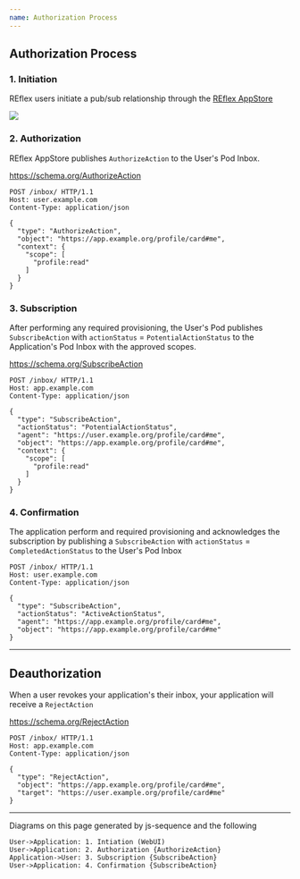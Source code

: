 ```yaml
---
name: Authorization Process
---
```


## Authorization Process

### 1. Initiation

REflex users initiate a pub/sub relationship through the [REflex AppStore](https://reflex-ui.yodata.me/)

![](../img/appstore-switch-ui.png)

### 2. Authorization

REflex AppStore publishes `AuthorizeAction` to the User's Pod Inbox.

https://schema.org/AuthorizeAction

```http
POST /inbox/ HTTP/1.1
Host: user.example.com
Content-Type: application/json

{
  "type": "AuthorizeAction",
  "object": "https://app.example.org/profile/card#me",
  "context": {
    "scope": [
      "profile:read"
    ]
  }
}
```

### 3. Subscription

After performing any required provisioning, the User's Pod publishes `SubscribeAction` with `actionStatus` = `PotentialActionStatus`
to the Application's Pod Inbox with the approved scopes.

https://schema.org/SubscribeAction

```http
POST /inbox/ HTTP/1.1
Host: app.example.com
Content-Type: application/json

{
  "type": "SubscribeAction",
  "actionStatus": "PotentialActionStatus",
  "agent": "https://user.example.org/profile/card#me",
  "object": "https://app.example.org/profile/card#me",
  "context": {
    "scope": [
      "profile:read"
    ]
  }
}
```

### 4. Confirmation

The application perform and required provisioning and acknowledges the subscription by publishing a `SubscribeAction` with
`actionStatus` = `CompletedActionStatus` to the User's Pod Inbox

```http
POST /inbox/ HTTP/1.1
Host: user.example.com
Content-Type: application/json

{
  "type": "SubscribeAction",
  "actionStatus": "ActiveActionStatus",
  "agent": "https://app.example.org/profile/card#me",
  "object": "https://app.example.org/profile/card#me"
}
```

----

## Deauthorization

When a user revokes your application's their inbox, your application will receive a `RejectAction`

https://schema.org/RejectAction

```http
POST /inbox/ HTTP/1.1
Host: app.example.com
Content-Type: application/json

{
  "type": "RejectAction",
  "object": "https://app.example.org/profile/card#me",
  "target": "https://user.example.org/profile/card#me"
}
```

---

Diagrams on this page generated by js-sequence and the following

```sequence
User->Application: 1. Intiation (WebUI)
User->Application: 2. Authorization {AuthorizeAction}
Application->User: 3. Subscription {SubscribeAction}
User->Application: 4. Confirmation {SubscribeAction}
```
